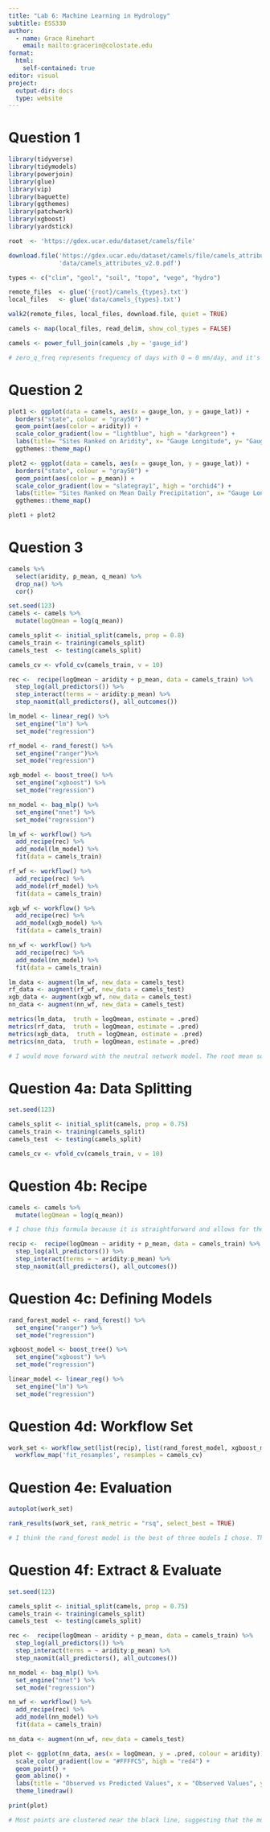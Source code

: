 ```yaml
---
title: "Lab 6: Machine Learning in Hydrology"
subtitle: ESS330
author:
  - name: Grace Rinehart
    email: mailto:gracerin@colostate.edu
format: 
  html:
    self-contained: true
editor: visual
project:
  output-dir: docs
  type: website
---
```


# Question 1

```r
library(tidyverse)
library(tidymodels)
library(powerjoin)
library(glue)
library(vip)
library(baguette)
library(ggthemes)
library(patchwork)
library(xgboost)
library(yardstick)

root  <- 'https://gdex.ucar.edu/dataset/camels/file'

download.file('https://gdex.ucar.edu/dataset/camels/file/camels_attributes_v2.0.pdf', 
              'data/camels_attributes_v2.0.pdf')

types <- c("clim", "geol", "soil", "topo", "vege", "hydro")

remote_files  <- glue('{root}/camels_{types}.txt')
local_files   <- glue('data/camels_{types}.txt')

walk2(remote_files, local_files, download.file, quiet = TRUE)

camels <- map(local_files, read_delim, show_col_types = FALSE) 

camels <- power_full_join(camels ,by = 'gauge_id')

# zero_q_freq represents frequency of days with Q = 0 mm/day, and it's measured as a percent.
```

# Question 2
```r
plot1 <- ggplot(data = camels, aes(x = gauge_lon, y = gauge_lat)) +
  borders("state", colour = "gray50") +
  geom_point(aes(color = aridity)) +
  scale_color_gradient(low = "lightblue", high = "darkgreen") +
  labs(title= "Sites Ranked on Aridity", x= "Gauge Longitude", y= "Gauge Latitude" ) +
  ggthemes::theme_map() 

plot2 <- ggplot(data = camels, aes(x = gauge_lon, y = gauge_lat)) +
  borders("state", colour = "gray50") +
  geom_point(aes(color = p_mean)) +
  scale_color_gradient(low = "slategray1", high = "orchid4") +
  labs(title= "Sites Ranked on Mean Daily Precipitation", x= "Gauge Longitude", y= "Gauge Latitude" ) +
  ggthemes::theme_map()

plot1 + plot2
```

# Question 3

```r
camels %>%
  select(aridity, p_mean, q_mean) %>% 
  drop_na() %>%
  cor()

set.seed(123)
camels <- camels %>%
  mutate(logQmean = log(q_mean))

camels_split <- initial_split(camels, prop = 0.8)
camels_train <- training(camels_split)
camels_test  <- testing(camels_split)

camels_cv <- vfold_cv(camels_train, v = 10)

rec <-  recipe(logQmean ~ aridity + p_mean, data = camels_train) %>%
  step_log(all_predictors()) %>%
  step_interact(terms = ~ aridity:p_mean) %>%
  step_naomit(all_predictors(), all_outcomes())

lm_model <- linear_reg() %>%
  set_engine("lm") %>%
  set_mode("regression")

rf_model <- rand_forest() %>%
  set_engine("ranger")%>%
  set_mode("regression")

xgb_model <- boost_tree() %>%
  set_engine("xgboost") %>%
  set_mode("regression")

nn_model <- bag_mlp() %>%
  set_engine("nnet") %>%
  set_mode("regression")

lm_wf <- workflow() %>%
  add_recipe(rec) %>%
  add_model(lm_model) %>%
  fit(data = camels_train) 

rf_wf <- workflow() %>%
  add_recipe(rec) %>%
  add_model(rf_model) %>%
  fit(data = camels_train) 

xgb_wf <- workflow() %>%
  add_recipe(rec) %>%
  add_model(xgb_model) %>%
  fit(data = camels_train)

nn_wf <- workflow() %>%
  add_recipe(rec) %>%
  add_model(nn_model) %>%
  fit(data = camels_train)

lm_data <- augment(lm_wf, new_data = camels_test)
rf_data <- augment(rf_wf, new_data = camels_test)
xgb_data <- augment(xgb_wf, new_data = camels_test)
nn_data <- augment(nn_wf, new_data = camels_test)

metrics(lm_data,  truth = logQmean, estimate = .pred)
metrics(rf_data,  truth = logQmean, estimate = .pred)
metrics(xgb_data,  truth = logQmean, estimate = .pred)
metrics(nn_data,  truth = logQmean, estimate = .pred)

# I would move forward with the neutral network model. The root mean squared error (RMSE) and mean absolute error (MAE) values are lower than the other models. The R squared value (RSQ) is also closer to 1. These values show that the neutral network model is more accurate than the other 3 models.
```

# Question 4a: Data Splitting

```r
set.seed(123)

camels_split <- initial_split(camels, prop = 0.75)
camels_train <- training(camels_split)
camels_test  <- testing(camels_split)

camels_cv <- vfold_cv(camels_train, v = 10)
```

# Question 4b: Recipe

```r
camels <- camels %>%
  mutate(logQmean = log(q_mean))

# I chose this formula because it is straightforward and allows for the normalization of the skewed q_mean data. This formula also works well with regression models.

recip <-  recipe(logQmean ~ aridity + p_mean, data = camels_train) %>%
  step_log(all_predictors()) %>%
  step_interact(terms = ~ aridity:p_mean) %>%
  step_naomit(all_predictors(), all_outcomes())
```

# Question 4c: Defining Models

```r
rand_forest_model <- rand_forest() %>%
  set_engine("ranger") %>%
  set_mode("regression")

xgboost_model <- boost_tree() %>%
  set_engine("xgboost") %>%
  set_mode("regression")

linear_model <- linear_reg() %>%
  set_engine("lm") %>%
  set_mode("regression")
```

# Question 4d: Workflow Set

```r
work_set <- workflow_set(list(recip), list(rand_forest_model, xgboost_model, linear_model)) %>%
  workflow_map('fit_resamples', resamples = camels_cv)
```

# Question 4e: Evaluation

```r
autoplot(work_set)

rank_results(work_set, rank_metric = "rsq", select_best = TRUE)

# I think the rand_forest model is the best of three models I chose. The root mean squared error (RMSE) is lower than the other models, and the R squared value (RSQ) is closer to 1. While all of the models had very similar results, the rand_forest model has more ideal values associated with it.
```

# Question 4f: Extract & Evaluate

```r
set.seed(123)

camels_split <- initial_split(camels, prop = 0.75)
camels_train <- training(camels_split)
camels_test  <- testing(camels_split)

rec <-  recipe(logQmean ~ aridity + p_mean, data = camels_train) %>%
  step_log(all_predictors()) %>%
  step_interact(terms = ~ aridity:p_mean) %>%
  step_naomit(all_predictors(), all_outcomes())

nn_model <- bag_mlp() %>%
  set_engine("nnet") %>%
  set_mode("regression")

nn_wf <- workflow() %>%
  add_recipe(rec) %>%
  add_model(nn_model) %>%
  fit(data = camels_train)

nn_data <- augment(nn_wf, new_data = camels_test)

plot <- ggplot(nn_data, aes(x = logQmean, y = .pred, colour = aridity)) +
  scale_color_gradient(low = "#FFFFC5", high = "red4") +
  geom_point() +
  geom_abline() +
  labs(title = "Observed vs Predicted Values", x = "Observed Values", y = "Predicted Values") +
  theme_linedraw()

print(plot)

# Most points are clustered near the black line, suggesting that the model generally performs well. While many points are close to the line, there is some noticeable deviation, especially in lower observed values on the left. Some points fall far below or far above the line, indicating that the model underestimates and overestimates certain values.
```
